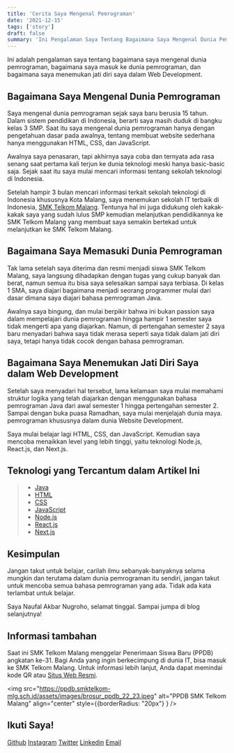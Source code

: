```yaml
---
title: 'Cerita Saya Mengenal Pemrograman'
date: '2021-12-15'
tags: ['story']
draft: false
summary: 'Ini Pengalaman Saya Tentang Bagaimana Saya Mengenal Dunia Pemrograman.'
---
```


<TOCInline toc={props.toc} asDisclosure />

Ini adalah pengalaman saya tentang bagaimana saya mengenal dunia pemrograman, bagaimana saya masuk ke dunia pemrograman, dan bagaimana saya menemukan jati diri saya dalam Web Development.

## Bagaimana Saya Mengenal Dunia Pemrograman

Saya mengenal dunia pemrograman sejak saya baru berusia 15 tahun. Dalam sistem pendidikan di Indonesia, berarti saya masih duduk di bangku kelas 3 SMP. Saat itu saya mengenal dunia pemrograman hanya dengan pengetahuan dasar pada awalnya, tentang membuat website sederhana hanya menggunakan HTML, CSS, dan JavaScript.

Awalnya saya penasaran, tapi akhirnya saya coba dan ternyata ada rasa senang saat pertama kali terjun ke dunia teknologi meski hanya basic-basic saja. Sejak saat itu saya mulai mencari informasi tentang sekolah teknologi di Indonesia.

Setelah hampir 3 bulan mencari informasi terkait sekolah teknologi di Indonesia khususnya Kota Malang, saya menemukan sekolah IT terbaik di Indonesia, [SMK Telkom Malang](https://smktelkom-mlg.sch.id/). Tentunya hal ini juga didukung oleh kakak-kakak saya yang sudah lulus SMP kemudian melanjutkan pendidikannya ke SMK Telkom Malang yang membuat saya semakin bertekad untuk melanjutkan ke SMK Telkom Malang.

## Bagaimana Saya Memasuki Dunia Pemrograman

Tak lama setelah saya diterima dan resmi menjadi siswa SMK Telkom Malang, saya langsung dihadapkan dengan tugas yang cukup banyak dan berat, namun semua itu bisa saya selesaikan sampai saya terbiasa. Di kelas 1 SMA, saya diajari bagaimana menjadi seorang programmer mulai dari dasar dimana saya diajari bahasa pemrograman Java.

Awalnya saya bingung, dan mulai berpikir bahwa ini bukan passion saya dalam mempelajari dunia pemrograman hingga hampir 1 semester saya tidak mengerti apa yang diajarkan. Namun, di pertengahan semester 2 saya baru menyadari bahwa saya tidak merasa seperti saya tidak dalam jati diri saya, tetapi hanya tidak cocok dengan bahasa pemrograman.

## Bagaimana Saya Menemukan Jati Diri Saya dalam Web Development

Setelah saya menyadari hal tersebut, lama kelamaan saya mulai memahami struktur logika yang telah diajarkan dengan menggunakan bahasa pemrograman Java dari awal semester 1 hingga pertengahan semester 2. Sampai dengan buka puasa Ramadhan, saya mulai menjelajah dunia maya. pemrograman khususnya dalam dunia Website Development.

Saya mulai belajar lagi HTML, CSS, dan JavaScript. Kemudian saya mencoba menaikkan level yang lebih tinggi, yaitu teknologi Node.js, React.js, dan Next.js.

## Teknologi yang Tercantum dalam Artikel Ini

> - [Java](https://www.java.com/en/)
> - [HTML](https://en.wikipedia.org/wiki/HTML)
> - [CSS](https://en.wikipedia.org/wiki/CSS)
> - [JavaScript](https://en.wikipedia.org/wiki/JavaScript)
> - [Node.js](https://nodejs.org/en/)
> - [React.js](https://reactjs.org/)
> - [Next.js](https://nextjs.org/)

## Kesimpulan

Jangan takut untuk belajar, carilah ilmu sebanyak-banyaknya selama mungkin dan terutama dalam dunia pemrograman itu sendiri, jangan takut untuk mencoba semua bahasa pemrograman yang ada. Tidak ada kata terlambat untuk belajar.

Saya Naufal Akbar Nugroho, selamat tinggal. Sampai jumpa di blog selanjutnya!

## Informasi tambahan

Saat ini SMK Telkom Malang menggelar Penerimaan Siswa Baru (PPDB) angkatan ke-31. Bagi Anda yang ingin berkecimpung di dunia IT, bisa masuk ke SMK Telkom Malang. Untuk informasi lebih lanjut, Anda dapat memindai kode QR atau [Situs Web Resmi](https://ppdb.smktelkom-mlg.sch.id/).

<img src="https://ppdb.smktelkom-mlg.sch.id/assets/images/brosur_ppdb_22_23.jpeg" alt="PPDB SMK Telkom Malang" align="center" style={{borderRadius: "20px"} } />

## Ikuti Saya!

[Github](https://www.github.com/nuflakbrr)
[Instagram](https://www.instagram.com/kbrnugroho)
[Twitter](https://www.twitter.com/nuflakbrr)
[Linkedin](https://www.linkedin.com/public-profile/in/nuflakbrr)
[Email](mailto:naufalakbar378@gmail.com)